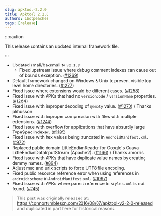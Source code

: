 ```yaml
---
slug: apktool-2.2.0
title: Apktool 2.2.0
authors: ibotpeaches
tags: [release]
---
```


:::caution

This release contains an updated internal framework file.

:::

- Updated smali/baksmali to `v2.1.3`
  - Fixed upstream issue where debug comment indexes can cause out of bounds exception. ([#1269](https://github.com/iBotPeaches/Apktool/issues/1269))
- Default framework changed on Windows & Unix to prevent visible top level home directories. ([#1277](https://github.com/iBotPeaches/Apktool/issues/1277))
- Fixed issue where extensions would be different cases. ([#1258](https://github.com/iBotPeaches/Apktool/issues/1258))
- Fixed issue with APKs that had no `versionCode` / `versionName` properties. ([#1264](https://github.com/iBotPeaches/Apktool/issues/1264))
- Fixed issue with improper decoding of `@empty` value. ([#1270](https://github.com/iBotPeaches/Apktool/issues/1270)) / Thanks phhusson
- Fixed issue with improper compression with files with multiple extensions. ([#1244](https://github.com/iBotPeaches/Apktool/issues/1244))
- Fixed issue with overflow for applications that have absurdly large TypeSpec indexes. ([#1185](https://github.com/iBotPeaches/Apktool/issues/1185))
- Fixed issue with hex values being truncated in `AndroidManifest.xml`. ([#972](https://github.com/iBotPeaches/Apktool/issues/972))
- Replaced public domain LittleEndianReader for Google's Guava LittleEndianDataInputStream (Apache2). ([#1166](https://github.com/iBotPeaches/Apktool/issues/1166)) / Thanks amorris
- Fixed issue with APKs that have duplicate value names by creating dummy names. ([#894](https://github.com/iBotPeaches/Apktool/issues/894))
- Adjust mac and unix scripts to force UTF8 file encoding.
- Fixed public resource reference error when using references in `android:scheme` in `AndroidManifest.xml`. ([#1097](https://github.com/iBotPeaches/Apktool/issues/1097))
- Fixed issue with APKs where parent reference in `styles.xml` is not found. ([#745](https://github.com/iBotPeaches/Apktool/issues/745))

> This post was originally released at: https://connortumbleson.com/2016/08/07/apktool-v2-2-0-released and duplicated in part here for historical reasons.
